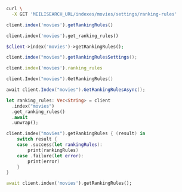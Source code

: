 <CodeGroup>

```bash cURL
curl \
  -X GET 'MEILISEARCH_URL/indexes/movies/settings/ranking-rules'
```


```javascript JS
client.index('movies').getRankingRules()
```


```python Python
client.index('movies').get_ranking_rules()
```


```php PHP
$client->index('movies')->getRankingRules();
```


```java Java
client.index("movies").getRankingRulesSettings();
```


```ruby Ruby
client.index('movies').ranking_rules
```


```go Go
client.Index("movies").GetRankingRules()
```


```csharp C#
await client.Index("movies").GetRankingRulesAsync();
```


```rust Rust
let ranking_rules: Vec<String> = client
  .index("movies")
  .get_ranking_rules()
  .await
  .unwrap();
```


```swift Swift
client.index("movies").getRankingRules { (result) in
    switch result {
    case .success(let rankingRules):
        print(rankingRules)
    case .failure(let error):
        print(error)
    }
}
```


```dart Dart
await client.index('movies').getRankingRules();
```

</CodeGroup>